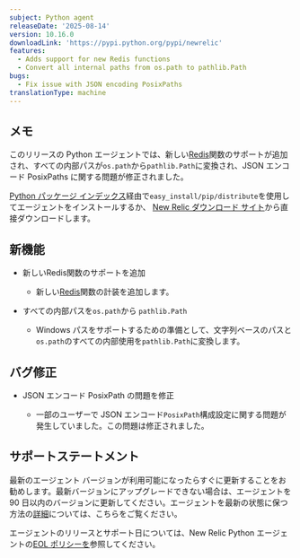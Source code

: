 ```yaml
---
subject: Python agent
releaseDate: '2025-08-14'
version: 10.16.0
downloadLink: 'https://pypi.python.org/pypi/newrelic'
features:
  - Adds support for new Redis functions
  - Convert all internal paths from os.path to pathlib.Path
bugs:
  - Fix issue with JSON encoding PosixPaths
translationType: machine
---
```


## メモ

このリリースの Python エージェントでは、新しい[Redis](https://pypi.org/project/redis/)関数のサポートが追加され、すべての内部パスが`os.path`から`pathlib.Path`に変換され、JSON エンコード PosixPaths に関する問題が修正されました。

[Python パッケージ インデックス](https://pypi.python.org/pypi/newrelic)経由で`easy_install/pip/distribute`を使用してエージェントをインストールするか、 [New Relic ダウンロード サイト](https://download.newrelic.com/python_agent/release)から直接ダウンロードします。

## 新機能

* 新しいRedis関数のサポートを追加

  * 新しい[Redis](https://pypi.org/project/redis/)関数の計装を追加します。

* すべての内部パスを`os.path`から `pathlib.Path`

  * Windows パスをサポートするための準備として、文字列ベースのパスと`os.path`のすべての内部使用を`pathlib.Path`に変換します。

## バグ修正

* JSON エンコード PosixPath の問題を修正

  * 一部のユーザーで JSON エンコード`PosixPath`構成設定に関する問題が発生していました。この問題は修正されました。

## サポートステートメント

最新のエージェント バージョンが利用可能になったらすぐに更新することをお勧めします。最新バージョンにアップグレードできない場合は、エージェントを 90 日以内のバージョンに更新してください。エージェントを最新の状態に保つ方法の[詳細](/docs/new-relic-solutions/new-relic-one/install-configure/update-new-relic-agent/)については、こちらをご覧ください。

エージェントのリリースとサポート日については、New Relic Python エージェントの[EOL ポリシーを](/docs/apm/agents/python-agent/getting-started/python-agent-eol-policy/)参照してください。